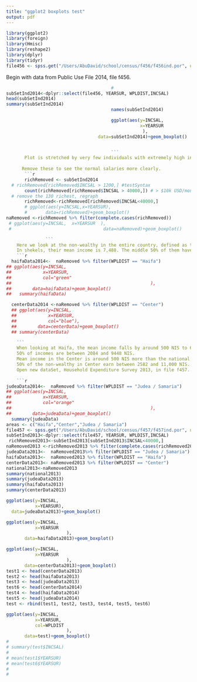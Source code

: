 ```yaml
---
title: "ggplot2 boxplots test"
output: pdf
---
```

```r
library(ggplot2)
library(foreign)
library(Hmisc)
library(reshape2)
library(dplyr)
library(tidyr)
file456 <- spss.get("/Users/AbuDavid/school/census/f456/f456ind.por", use.value.labels=TRUE)
```
Begin with data from Public Use File 2014, file f456.
```r
                                        #
subSetInd2014<-dplyr::select(file456, YEARSUR, WPLDIST,INCSAL)
head(subSetInd2014)
summary(subSetInd2014)
                                        names(subSetInd2014)

                                        ggplot(aes(y=INCSAL,
                                                   x=YEARSUR
                                                    ),
                                   data=subSetInd2014)+geom_boxplot()


                                        ```
       Plot is stretched by very few individuals with extremely high incomes.
       
      Remove these to see the normal salaries more clearly.
       ```r
       richRemoved <- subSetInd2014
  # richRemoved[richRemoved$INCSAL > 1200,] #testSyntax
       count(richRemoved[richRemoved$INCSAL > 40000,]) # > $10k USD/month
  # remove the 130 richest, regraph
       richRemoved<-richRemoved[richRemoved$INCSAL<40000,]
       # ggplot(aes(y=INCSAL,x=YEARSUR),
       #       data=richRemoved)+geom_boxplot()
naRemoved <-richRemoved %>% filter(complete.cases(richRemoved))
 # ggplot(aes(y=INCSAL,  x=YEARSUR  ),
 #                                   data=naRemoved)+geom_boxplot()

               ```
    Here we look at the non-wealthy in the entire country, defined as those who make less than 40k NIS /month, approximately $10k USD/month.
    In shekels, their mean income is 7,488. The middle 50% of them have incomes lying between 2,344 and 10,234 NIS/month.
    ```r
  haifaData2014<-  naRemoved %>% filter(WPLDIST == "Haifa")
## ggplot(aes(y=INCSAL,
##            x=YEARSUR,
##            col="green"
##                                                     ),
##        data=haifaData)+geom_boxplot()
##   summary(haifaData)

  centerData2014 <-naRemoved %>% filter(WPLDIST == "Center")
  ## ggplot(aes(y=INCSAL,
  ##            x=YEARSUR,
  ##            col="blue"),
  ##        data=centerData)+geom_boxplot()
  ## summary(centerData)

    ```
    When looking at Haifa, the mean income falls by around 500 NIS to 6944,
    50% of incomes are between 2084 and 9448 NIS.  
    Mean income in the Center is around 500 NIS more than the national mean, and more than 1000 NIS more than the Haifa mean, at 8017. 
    50% of the non-wealthy in Center earn between 2582 and 11,000 NIS. The first quartile is 500 NIS above that of Haifa and the third quartile is 1150 NIS about that of Haifa (11,000 vs. 9448).
    Open new dataSet, Household Expenditure Survey 2013, in file f457.
    
    ```r
judeaData2014<-  naRemoved %>% filter(WPLDIST == "Judea / Samaria")
## ggplot(aes(y=INCSAL,
##            x=YEARSUR,
##            col="orange"
##                                                     ),
##        data=judeaData)+geom_boxplot()
  summary(judeaData)
areas <- c("Haifa","Center","Judea / Samaria")
file457 <- spss.get("/Users/AbuDavid/school/census/f457/f457ind.por", use.value.labels=TRUE)
subSetInd2013<-dplyr::select(file457, YEARSUR, WPLDIST,INCSAL)
 richRemoved2013<-subSetInd2013[subSetInd2013$INCSAL<40000,]
naRemoved2013 <-richRemoved2013 %>% filter(complete.cases(richRemoved2013))
judeaData2013<-  naRemoved2013%>% filter(WPLDIST == "Judea / Samaria")
haifaData2013<-  naRemoved2013 %>% filter(WPLDIST == "Haifa")
centerData2013<- naRemoved2013 %>% filter(WPLDIST == "Center")
national2013<-naRemoved2013
summary(national2013)
summary(judeaData2013)
summary(haifaData2013)
summary(centerData2013)
```
```r
ggplot(aes(y=INCSAL,
           x=YEARSUR),
  data=judeaData2013)+geom_boxplot()
```
```r

ggplot(aes(y=INCSAL,
           x=YEARSUR
                       ),
       data=haifaData2013)+geom_boxplot()

ggplot(aes(y=INCSAL,
           x=YEARSUR
                       ),
       data=centerData2013)+geom_boxplot()
test1 <- head(centerData2013)
test2 <- head(haifaData2013)
test3 <- head(judeaData2013)
test6 <- head(centerData2014)
test4 <- head(haifaData2014)
test5 <- head(judeaData2014)
test <- rbind(test1, test2, test3, test4, test5, test6)

ggplot(aes(y=INCSAL,
           x=YEARSUR,
           col=WPLDIST
                       ),
       data=test)+geom_boxplot()
#
# summary(test$INCSAL)
#
# mean(test1$YEARSUR)
# mean(test6$YEARSUR)
#
# 

 ```